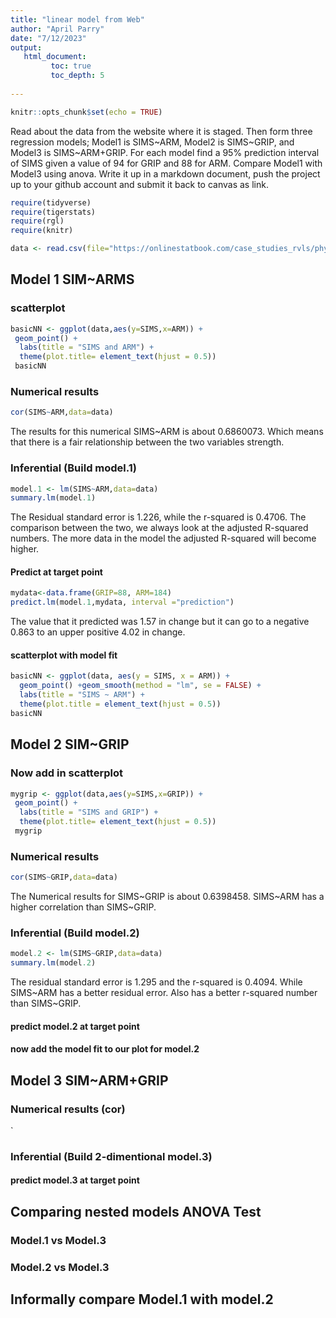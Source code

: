 ```yaml
---
title: "linear model from Web"
author: "April Parry"
date: "7/12/2023"
output:
   html_document:
         toc: true
         toc_depth: 5
        
---
```


```r
knitr::opts_chunk$set(echo = TRUE)
```

Read about the data from the website where it is staged.  Then form three regression models; Model1 is SIMS~ARM, Model2 is SIMS~GRIP, and Model3 is SIMS~ARM+GRIP. For each model find a 95% prediction interval of SIMS given a value of 94  for GRIP and 88 for ARM. Compare Model1 with Model3 using anova. Write it up in a markdown document, push the project up to your github account and submit it back to canvas as link. 

 


```r
require(tidyverse)
require(tigerstats)
require(rgl)
require(knitr)

```

```r
data <- read.csv(file="https://onlinestatbook.com/case_studies_rvls/physical_strength/data.txt",sep="",header=TRUE)  
```


## Model 1 SIM~ARMS




### scatterplot

```r
basicNN <- ggplot(data,aes(y=SIMS,x=ARM)) +
 geom_point() +
  labs(title = "SIMS and ARM") +
  theme(plot.title= element_text(hjust = 0.5))
 basicNN
```
  
### Numerical results

```r
cor(SIMS~ARM,data=data)
```
The results for this numerical SIMS~ARM is about 0.6860073. Which means that there is a fair relationship between the two variables strength.

### Inferential  (Build model.1)

```r
model.1 <- lm(SIMS~ARM,data=data)
summary.lm(model.1)
```

The Residual standard error is 1.226, while the r-squared is 0.4706. The comparison between the two, we always look at the adjusted R-squared numbers. The more data in the model the adjusted R-squared will become higher.


#### Predict at target point

```r
mydata<-data.frame(GRIP=88, ARM=184)
predict.lm(model.1,mydata, interval ="prediction")
```

The value that it predicted was 1.57 in change but it can go to a negative 0.863 to an upper positive 4.02 in change.


#### scatterplot with model fit
  
```r
basicNN <- ggplot(data, aes(y = SIMS, x = ARM)) +
  geom_point() +geom_smooth(method = "lm", se = FALSE) +
  labs(title = "SIMS ~ ARM") +
  theme(plot.title = element_text(hjust = 0.5))
basicNN
```


## Model 2 SIM~GRIP


### Now add in scatterplot


```r
mygrip <- ggplot(data,aes(y=SIMS,x=GRIP)) +
 geom_point() +
  labs(title = "SIMS and GRIP") +
  theme(plot.title= element_text(hjust = 0.5))
 mygrip
```


### Numerical results 


```r
cor(SIMS~GRIP,data=data)
```

The Numerical results for SIMS~GRIP is about 0.6398458. SIMS~ARM has a higher correlation than SIMS~GRIP.

### Inferential  (Build model.2)
  
```r
model.2 <- lm(SIMS~GRIP,data=data)
summary.lm(model.2)
```

The residual standard error is 1.295 and the r-squared is 0.4094. While SIMS~ARM has a better residual error. Also has a better r-squared number than SIMS~GRIP.

#### predict model.2 at target point

#### now add the model fit to our plot for model.2
  


## Model 3 SIM~ARM+GRIP

### Numerical results (cor)

`
  
### Inferential  (Build 2-dimentional model.3)

#### predict model.3 at target point
  

## Comparing nested models ANOVA Test

### Model.1 vs Model.3
### Model.2 vs Model.3

## Informally compare Model.1 with model.2

